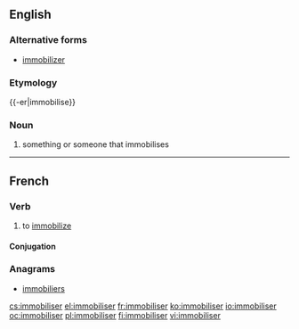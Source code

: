 ==English==
{{wikipedia}}

===Alternative forms===
* [[immobilizer]]

===Etymology===
{{-er|immobilise}}

===Noun===
{{en-noun}}

# something or someone that immobilises

----

==French==

===Verb===
{{fr-verb}}

# to [[immobilize]]

====Conjugation====
{{fr-conj-er|immobilis|avoir}}

===Anagrams===
* [[immobiliers#French|immobiliers]]

[[cs:immobiliser]]
[[el:immobiliser]]
[[fr:immobiliser]]
[[ko:immobiliser]]
[[io:immobiliser]]
[[oc:immobiliser]]
[[pl:immobiliser]]
[[fi:immobiliser]]
[[vi:immobiliser]]